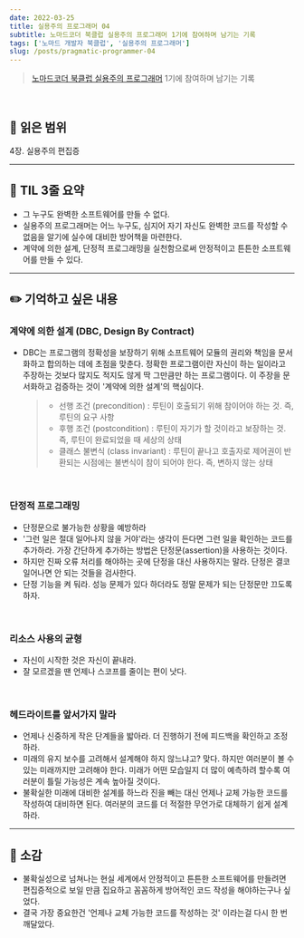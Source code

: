 ```yaml
---
date: 2022-03-25
title: 실용주의 프로그래머 04
subtitle: 노마드코더 북클럽 실용주의 프로그래머 1기에 참여하며 남기는 기록
tags: ['노마드 개발자 북클럽', '실용주의 프로그래머']
slug: /posts/pragmatic-programmer-04
---
```


> [노마드코더 북클럽 실용주의 프로그래머](https://nomadcoders.co/pragmatic-programmer?utm_source=Nomad+Academy&utm_campaign=b21db3e0fc-EMAIL_CAMPAIGN_2022_03_11&utm_medium=email&utm_term=0_4313d957c9-b21db3e0fc-44797189&mc_cid=b21db3e0fc&mc_eid=ada1dd7049) 1기에 참여하며 남기는 기록

<br />

## 📖 읽은 범위

4장. 실용주의 편집증

---

## 📍 TIL 3줄 요약

- 그 누구도 완벽한 소프트웨어를 만들 수 없다.
- 실용주의 프로그래머는 어느 누구도, 심지어 자기 자신도 완벽한 코드를 작성할 수 없음을 알기에 실수에 대비한 방어책을 마련한다.
- 계약에 의한 설계, 단정적 프로그래밍을 실천함으로써 안정적이고 튼튼한 소프트웨어를 만들 수 있다.

---

## ✏️ 기억하고 싶은 내용

### 계약에 의한 설계 (DBC, Design By Contract)

- DBC는 프로그램의 정확성을 보장하기 위해 소프트웨어 모듈의 권리와 책임을 문서화하고 합의하는 데에 초점을 맞춘다. 정확한 프로그램이란 자신이 하는 일이라고 주장하는 것보다 많지도 적지도 않게 딱 그만큼만 하는 프로그램이다. 이 주장을 문서화하고 검증하는 것이 '계약에 의한 설계'의 핵심이다.
  > - 선행 조건 (precondition) : 루틴이 호출되기 위해 참이어야 하는 것. 즉, 루틴의 요구 사항
  > - 후행 조건 (postcondition) : 루틴이 자기가 할 것이라고 보장하는 것. 즉, 루틴이 완료되었을 때 세상의 상태
  > - 클래스 불변식 (class invariant) : 루틴이 끝나고 호출자로 제어권이 반환되는 시점에는 불변식이 참이 되어야 한다. 즉, 변하지 않는 상태

<br />

### 단정적 프로그래밍

- 단정문으로 불가능한 상황을 예방하라
- '그런 일은 절대 일어나지 않을 거야'라는 생각이 든다면 그런 일을 확인하는 코드를 추가하라. 가장 간단하게 추가하는 방법은 단정문(assertion)을 사용하는 것이다.
- 하지만 진짜 오류 처리를 해야하는 곳에 단정을 대신 사용하지는 말라. 단정은 결코 일어나면 안 되는 것들을 검사한다.
- 단정 기능을 켜 둬라. 성능 문제가 있다 하더라도 정말 문제가 되는 단정문만 끄도록 하자.

<br />

### 리소스 사용의 균형

- 자신이 시작한 것은 자신이 끝내라.
- 잘 모르겠을 땐 언제나 스코프를 줄이는 편이 낫다.

<br />

### 헤드라이트를 앞서가지 말라

- 언제나 신중하게 작은 단계들을 밟아라. 더 진행하기 전에 피드백을 확인하고 조정하라.
- 미래의 유지 보수를 고려해서 설계해야 하지 않느냐고? 맞다. 하지만 여러분이 볼 수 있는 미래까지만 고려해야 한다. 미래가 어떤 모습일지 더 많이 예측하려 할수록 여러분이 틀릴 가능성은 계속 높아질 것이다.
- 불확실한 미래에 대비한 설계를 하느라 진을 빼는 대신 언제나 교체 가능한 코드를 작성하여 대비하면 된다. 여러분의 코드를 더 적절한 무언가로 대체하기 쉽게 설계하라.

---

## 💭 소감

- 불확실성으로 넘쳐나는 현실 세계에서 안정적이고 튼튼한 소프트웨어를 만들려면 편집증적으로 보일 만큼 집요하고 꼼꼼하게 방어적인 코드 작성을 해야하는구나 싶었다.
- 결국 가장 중요한건 '언제나 교체 가능한 코드를 작성하는 것' 이라는걸 다시 한 번 깨달았다.
